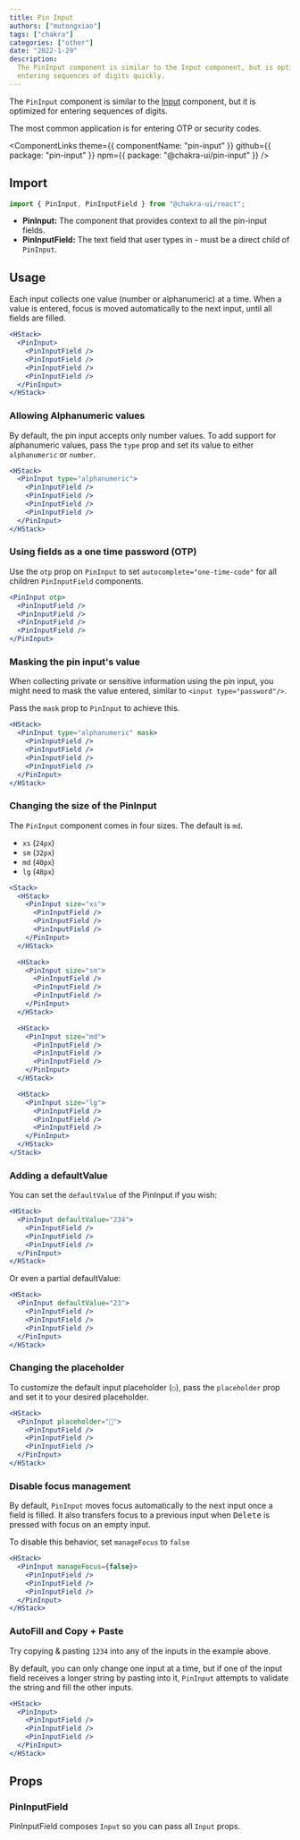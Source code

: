 ```yaml
---
title: Pin Input
authors: ["mutongxiao"]
tags: ["chakra"]
categories: ["other"]
date: "2022-1-29"
description:
  The PinInput component is similar to the Input component, but is optimized for
  entering sequences of digits quickly.
---
```


The `PinInput` component is similar to the [Input](/docs/components/form/input) component,
but it is optimized for entering sequences of digits.

The most common application is for entering OTP or security codes.

<ComponentLinks
  theme={{ componentName: "pin-input" }}
  github={{ package: "pin-input" }}
  npm={{ package: "@chakra-ui/pin-input" }}
/>



## Import

```js
import { PinInput, PinInputField } from "@chakra-ui/react";
```

- **PinInput:** The component that provides context to all the pin-input fields.
- **PinInputField:** The text field that user types in - must be a direct child
  of `PinInput`.

## Usage

Each input collects one value (number or alphanumeric) at a time. When a value
is entered, focus is moved automatically to the next input, until all fields are
filled.

```jsx
<HStack>
  <PinInput>
    <PinInputField />
    <PinInputField />
    <PinInputField />
    <PinInputField />
  </PinInput>
</HStack>
```

### Allowing Alphanumeric values

By default, the pin input accepts only number values. To add support for
alphanumeric values, pass the `type` prop and set its value to either
`alphanumeric` or `number`.

```jsx
<HStack>
  <PinInput type="alphanumeric">
    <PinInputField />
    <PinInputField />
    <PinInputField />
    <PinInputField />
  </PinInput>
</HStack>
```

### Using fields as a one time password (OTP)

Use the `otp` prop on `PinInput` to set `autocomplete="one-time-code"` for all
children `PinInputField` components.

```jsx
<PinInput otp>
  <PinInputField />
  <PinInputField />
  <PinInputField />
  <PinInputField />
</PinInput>
```

### Masking the pin input's value

When collecting private or sensitive information using the pin input, you might
need to mask the value entered, similar to `<input type="password"/>`.

Pass the `mask` prop to `PinInput` to achieve this.

```jsx
<HStack>
  <PinInput type="alphanumeric" mask>
    <PinInputField />
    <PinInputField />
    <PinInputField />
    <PinInputField />
  </PinInput>
</HStack>
```

### Changing the size of the PinInput

The `PinInput` component comes in four sizes. The default is `md`.

- `xs` (`24px`)
- `sm` (`32px`)
- `md` (`40px`)
- `lg` (`48px`)

```jsx
<Stack>
  <HStack>
    <PinInput size="xs">
      <PinInputField />
      <PinInputField />
      <PinInputField />
    </PinInput>
  </HStack>

  <HStack>
    <PinInput size="sm">
      <PinInputField />
      <PinInputField />
      <PinInputField />
    </PinInput>
  </HStack>

  <HStack>
    <PinInput size="md">
      <PinInputField />
      <PinInputField />
      <PinInputField />
    </PinInput>
  </HStack>

  <HStack>
    <PinInput size="lg">
      <PinInputField />
      <PinInputField />
      <PinInputField />
    </PinInput>
  </HStack>
</Stack>
```

### Adding a defaultValue

You can set the `defaultValue` of the PinInput if you wish:

```jsx
<HStack>
  <PinInput defaultValue="234">
    <PinInputField />
    <PinInputField />
    <PinInputField />
  </PinInput>
</HStack>
```

Or even a partial defaultValue:

```jsx
<HStack>
  <PinInput defaultValue="23">
    <PinInputField />
    <PinInputField />
    <PinInputField />
  </PinInput>
</HStack>
```

### Changing the placeholder

To customize the default input placeholder (`○`), pass the `placeholder` prop
and set it to your desired placeholder.

```jsx
<HStack>
  <PinInput placeholder="🥳">
    <PinInputField />
    <PinInputField />
    <PinInputField />
  </PinInput>
</HStack>
```

### Disable focus management

By default, `PinInput` moves focus automatically to the next input once a field
is filled. It also transfers focus to a previous input when <kbd>Delete</kbd> is
pressed with focus on an empty input.

To disable this behavior, set `manageFocus` to `false`

```jsx
<HStack>
  <PinInput manageFocus={false}>
    <PinInputField />
    <PinInputField />
    <PinInputField />
  </PinInput>
</HStack>
```

### AutoFill and Copy + Paste

Try copying & pasting `1234` into any of the inputs in the example above.

By default, you can only change one input at a time, but if one of the input
field receives a longer string by pasting into it, `PinInput` attempts to
validate the string and fill the other inputs.

```jsx
<HStack>
  <PinInput>
    <PinInputField />
    <PinInputField />
    <PinInputField />
  </PinInput>
</HStack>
```

## Props

<PropsTable of="PinInput" />

### PinInputField

PinInputField composes `Input` so you can pass all `Input` props.

<PropsTable of="Input" />
